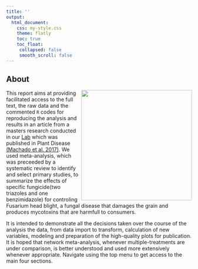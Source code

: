 ```yaml
---
title: ''
output:
  html_document:
    css: my-style.css
    theme: flatly
    toc: true
    toc_float: 
     collapsed: false
     smooth_scroll: false
---
```



## About

<img align=right width=300 src = "figures/article_cover.png">

This report aims at providing facilitated access to the full text, the raw data and the commented `R` codes for reproducing the analysis and results in an article from a masters research conducted in our  [Lab](http://www.dfp.ufv.br/epidemiology)  which was published in Plant Disease [(Machado et al. 2017)](http://apsjournals.apsnet.org/doi/abs/10.1094/PDIS-03-17-0340-RE). 
We used meta-analysis, which was preceeded by a systematic review to identify and select primary studies, to summarize the effects of specific fungicide(two triazoles and one benzimidazole) for controling Fusarium head blight, a fungal disease that damages the grain and produces mycotoxins that are harmfull to consumers. 

It is intended to demonstrate all the decisions taken over the course of the analysis the data, from data import to transform, calculation of new variables, modeling and preparation of the high-quality plots for publication. It is hoped that network meta-analysis, whenever multiple-treatments are under comparison, is better understood and used more extensively whenever appropriate. Navigate using the top menu to get access to the main four sections. 













